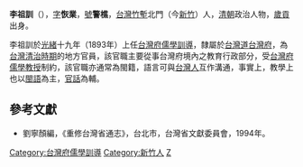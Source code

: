 '''李祖訓'''（{{bd|1849年||1908年|catIdx=L李}}），[[表字|字]]'''恢業'''，[[號|號]]'''警樵'''，[[台灣|台灣]][[竹塹|竹塹]]北門（今[[新竹|新竹]]）人，[[清朝|清朝]]政治人物，[[歲貢|歲貢]]出身。

李祖訓於[[光緒|光緒]]十九年（1893年）上任[[台灣府儒學訓導|台灣府儒學訓導]]，隸屬於[[台灣道|台灣道]][[台灣府|台灣府]]，為[[台灣清治時期|台灣清治時期]]的地方官員，該官職主要從事台灣府境內之教育行政部分，受[[台灣府儒學教授|台灣府儒學教授]]制約，該官職亦通常為閩籍，語言可與[[台灣人|台灣人]]互作溝通，事實上，教學上也以[[閩語|閩語]]為主，[[官話|官話]]為輔。

==參考文獻==
*劉寧顏編，《重修台灣省通志》，台北市，台灣省文獻委員會，1994年。
{{start box}}
{{s-before|[[李輪光|李輪光]]}}
{{s-title|[[台灣府儒學訓導|台灣府儒學訓導]]|1893年上任}}
{{s-after|—}}
{{end box}}
{{清朝人物小作品}}

[[Category:台灣府儒學訓導|Category:台灣府儒學訓導]]
[[Category:新竹人|Category:新竹人]]
[[Category:李姓|Z]]